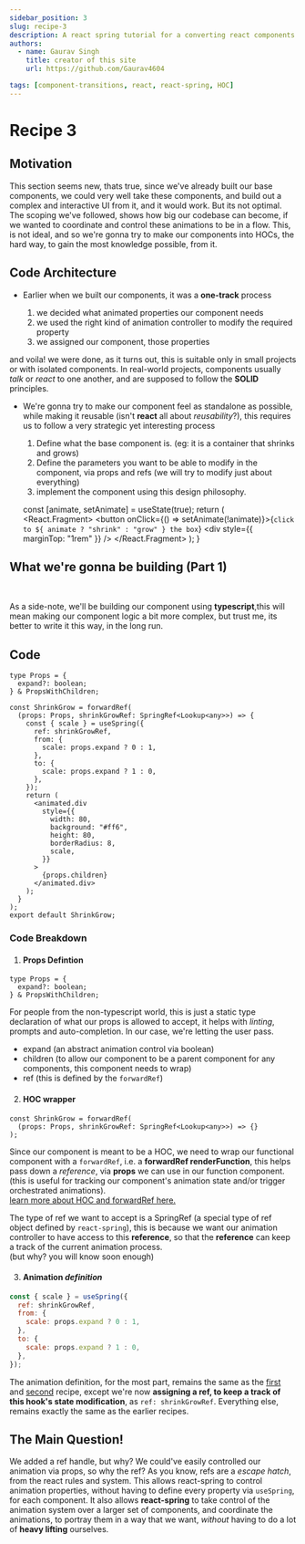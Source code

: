 ```yaml
---
sidebar_position: 3
slug: recipe-3
description: A react spring tutorial for a converting react components into HOC, for more reusability and extensibility
authors:
  - name: Gaurav Singh
    title: creator of this site
    url: https://github.com/Gaurav4604

tags: [component-transitions, react, react-spring, HOC]
---
```



# Recipe 3

## Motivation

This section seems new, thats true, since we've already built our base components, we could very well take
these components, and build out a complex and interactive UI from it, and it would work. But its not optimal. The scoping we've
followed, shows how big our codebase can become, if we wanted to coordinate and control these animations to be in a flow.
This, is not ideal, and so we're gonna try to make our components into HOCs, the hard way, to gain the most knowledge possible, from it.

## Code Architecture

- Earlier when we built our components, it was a **one-track** process

  1.  we decided what animated properties our component needs
  2.  we used the right kind of animation controller to modify the required property
  3.  we assigned our component, those properties

and voila! we were done, as it turns out, this is suitable only in small projects or with isolated components.
In real-world projects, components usually _talk_ or _react_ to one another, and are supposed to follow the **SOLID** principles.

- We're gonna try to make our component feel as standalone as possible, while making it reusable (isn't **react** all about _reusability_?),
  this requires us to follow a very strategic yet interesting process

  1. Define what the base component is. (eg: it is a container that shrinks and grows)
  2. Define the parameters you want to be able to modify in the component, via props and refs (we will try to modify just about everything)
  3. implement the component using this design philosophy.

  const [animate, setAnimate] = useState(true);
  return (
    <React.Fragment>
      <button onClick={() => setAnimate(!animate)}>{`click to ${
        animate ? "shrink" : "grow"
      } the box`}</button>
      <div style={{ marginTop: "1rem" }} />
      <ShrinkGrow expand={animate} />
    </React.Fragment>
  );
}

## What we're gonna be building (Part 1)

<AnimateOnDemand />
<br />

As a side-note, we'll be building our component using **typescript**,this will
mean making our component logic a bit more complex, but trust me, its better to
write it this way, in the long run.

## Code

```tsx
type Props = {
  expand?: boolean;
} & PropsWithChildren;

const ShrinkGrow = forwardRef(
  (props: Props, shrinkGrowRef: SpringRef<Lookup<any>>) => {
    const { scale } = useSpring({
      ref: shrinkGrowRef,
      from: {
        scale: props.expand ? 0 : 1,
      },
      to: {
        scale: props.expand ? 1 : 0,
      },
    });
    return (
      <animated.div
        style={{
          width: 80,
          background: "#ff6",
          height: 80,
          borderRadius: 8,
          scale,
        }}
      >
        {props.children}
      </animated.div>
    );
  }
);
export default ShrinkGrow;
```

### Code Breakdown

1. #### Props Defintion

```tsx
type Props = {
  expand?: boolean;
} & PropsWithChildren;
```

For people from the non-typescript world, this is just a static type declaration of what our props is allowed to accept, it helps with _linting_, prompts and
auto-completion. In our case, we're letting the user pass.

- expand (an abstract animation control via boolean)
- children (to allow our component to be a parent component for any components, this component needs to wrap)
- ref (this is defined by the `forwardRef`)

2. #### HOC wrapper

```tsx
const ShrinkGrow = forwardRef(
  (props: Props, shrinkGrowRef: SpringRef<Lookup<any>>) => {}
);
```

Since our component is meant to be a HOC, we need to wrap our functional component with a `forwardRef`, i.e. a **forwardRef renderFunction**, this helps pass down
a _reference_, via **props** we can use in our function component. <br/> (this is useful for tracking our component's animation state and/or trigger orchestrated animations). <br/>
[learn more about HOC and forwardRef here.](https://react.dev/reference/react/forwardRef)

The type of ref we want to accept is a SpringRef (a special type of ref object defined by `react-spring`), this is because we want our animation controller to have
access to this **reference**, so that the **reference** can keep a track of the current animation process. <br/>
(but why? you will know soon enough)

3. #### Animation _definition_

```jsx
const { scale } = useSpring({
  ref: shrinkGrowRef,
  from: {
    scale: props.expand ? 0 : 1,
  },
  to: {
    scale: props.expand ? 1 : 0,
  },
});
```

The animation definition, for the most part, remains the same as the [first](./recipe-1#animation-control) and [second](./recipe-2#animation-control) recipe, except we're now **assigning a ref, to keep a track of this hook's state modification**,
as `ref: shrinkGrowRef`.
Everything else, remains exactly the same as the earlier recipes.

## The Main Question!

We added a ref handle, but why? We could've easily controlled our animation via props, so why the ref?
As you know, refs are a _escape hatch_, from the react rules and system. This allows react-spring to control
animation properties, without having to define every property via `useSpring`, for each component. It also allows
**react-spring** to take control of the animation system over a larger set of components, and coordinate the
animations, to portray them in a way that we want, _without_ having to do a lot of **heavy lifting** ourselves.
